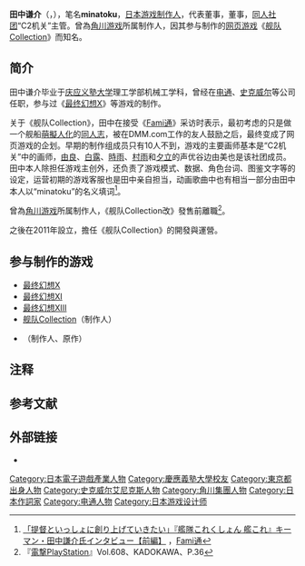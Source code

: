 {{NoteTA
| G1=Games
}}
{{Infobox person
| 姓名 = 田中谦介
| 图像 =
| 图像大小 =
| 圖像說明 = 從左至右為王士豪、田中謙介、[[皇宇_(ZECO)|皇宇]]
| 出生日期 = {{birth year and age|1969}}
| 出生地 = [[日本|日本]][[东京都|东京都]][[三鷹市|三鷹市]]
| 居住地 = [[日本|日本]][[東京都|東京都]][[港區_(東京都)|港區]][[東新橋_(東京都港區)|東新橋]]
| 国籍 = {{JPN}}
| 籍贯 =
| 教育程度 =
| 母校 =[[庆应义塾大学|庆应义塾大学]]
| 宗教信仰 =
| 配偶 =
| 子女 =
| 父母 =
| 亲属 =
}}
'''田中谦介'''（{{lang-ja|田中 謙介}}，{{bd|1969年|| |}}），笔名'''minatoku'''{{efn|minatoku为“[[港区_(东京都)|港区]]”（{{lang|ja|みなとく}}）的[[罗马音|罗马音]]转写。田中的母校[[庆应义塾大学|庆应义塾大学]]、“C2机关”总部和田中的住宅都在[[日本|日本]][[东京都|东京都]]港区。}}，[[日本|日本]][[游戏制作人|游戏制作人]]，{{lang|ja|株式会社C2プレパラート}}代表董事，{{lang|ja|コンテンツクラッカー株式会社}}董事，[[同人社团|同人社团]]“C2机关”主管。曾為[[角川游戏|角川游戏]]所属制作人，因其参与制作的[[网页游戏|网页游戏]]《[[舰队Collection|舰队Collection]]》而知名。

== 简介 ==
田中谦介毕业于[[庆应义塾大学|庆应义塾大学]]理工学部机械工学科，曾经在[[电通|电通]]、[[史克威尔|史克威尔]]等公司任职，参与过《[[最终幻想X|最终幻想X]]》等游戏的制作。

关于《舰队Collection》，田中在接受《[[Fami通|Fami通]]》采访时表示，最初考虑的只是做一个舰船[[萌擬人化|萌擬人化]]的[[同人志|同人志]]，被在DMM.com工作的友人鼓励之后，最终变成了网页游戏的企划。早期的制作组成员只有10人不到，游戏的主要画师基本是“C2机关”中的画师，[[由良号轻巡洋舰|由良]]、[[白露號驅逐艦|白露]]、[[時雨號驅逐艦|時雨]]、[[村雨號驅逐艦|村雨]]和[[夕立號驅逐艦|夕立]]的声优谷边由美{{efn|網頁遊戲版以「谷邊由美」的名義公佈，電視動畫版則以「{{lang|ja|タニベユミ}}」名義（日语读音相同）。}}也是该社团成员。田中本人除担任游戏主创外，还负责了游戏模式、数据、角色台词、图鉴文字等的设定，运营初期的游戏客服也是田中亲自担当，动画歌曲中也有相当一部分由田中本人以“minatoku”的名义填词<ref>[http://www.famitsu.com/news/201309/07039658.html 「提督といっしょに創り上げていきたい」『艦隊これくしょん 艦これ』キーマン・田中謙介氏インタビュー【前編】] {{Wayback|url=http://www.famitsu.com/news/201309/07039658.html |date=20151201054929 }}，[[Fami通|Fami通]]</ref>。

曾為[[角川游戏|角川游戏]]所属制作人，《舰队Collection改》發售前離職<ref>『[[電撃PlayStation|電撃PlayStation]]』Vol.608、KADOKAWA、P.36</ref>。

之後在2011年設立{{lang|ja|株式会社C2プレパラート}}，擔任《舰队Collection》的開發與運營。

== 参与制作的游戏 ==
* [[最终幻想X|最终幻想X]]
* [[最终幻想XI|最终幻想XI]]
* [[最终幻想XIII|最终幻想XIII]]
* [[舰队Collection|舰队Collection]]（制作人）
* {{le|NAtURAL DOCtRINE|Natural Doctrine}}（制作人、原作）

== 注释 ==
{{notelist}}

== 参考文献 ==
{{reflist}}

== 外部链接 ==
* {{Facebook|kensuke.tanaka.790|田中谦介}}

{{DEFAULTSORT:Tanaka Kensuke}}
[[Category:日本電子遊戲產業人物|Category:日本電子遊戲產業人物]]
[[Category:慶應義塾大學校友|Category:慶應義塾大學校友]]
[[Category:東京都出身人物|Category:東京都出身人物]]
[[Category:史克威尔艾尼克斯人物|Category:史克威尔艾尼克斯人物]]
[[Category:角川集團人物|Category:角川集團人物]]
[[Category:日本作詞家|Category:日本作詞家]]
[[Category:电通人物|Category:电通人物]]
[[Category:日本游戏设计师|Category:日本游戏设计师]]